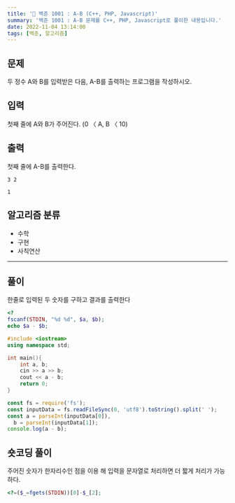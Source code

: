 ```yaml
---
title: '🏅 백준 1001 : A-B (C++, PHP, Javascript)'
summary: '백준 1001 : A-B 문제를 C++, PHP, Javascript로 풀이한 내용입니다.'
date: 2022-11-04 13:14:00
tags: [백준, 알고리즘]
---
```


## 문제

두 정수 A와 B를 입력받은 다음, A-B를 출력하는 프로그램을 작성하시오.

## 입력

첫째 줄에 A와 B가 주어진다. (0 〈 A, B 〈 10)

## 출력

첫째 줄에 A-B를 출력한다.

```text title="예제 입력"
3 2
```

```text title="예제 출력"
1
```

## 알고리즘 분류

- 수학
- 구현
- 사칙연산

---

## 풀이

한줄로 입력된 두 숫자를 구하고 결과를 출력한다

```php
<?
fscanf(STDIN, "%d %d", $a, $b);
echo $a - $b;
```

```cpp
#include <iostream>
using namespace std;

int main(){
    int a, b;
    cin >> a >> b;
    cout << a - b;
    return 0;
}
```

```javascript
const fs = require('fs');
const inputData = fs.readFileSync(0, 'utf8').toString().split(' ');
const a = parseInt(inputData[0]),
  b = parseInt(inputData[1]);
console.log(a - b);
```

## 숏코딩 풀이

주어진 숫자가 한자리수인 점을 이용 해 입력을 문자열로 처리하면 더 짧게 처리가 가능하다.

```php
<?=($_=fgets(STDIN))[0]-$_[2];
```
